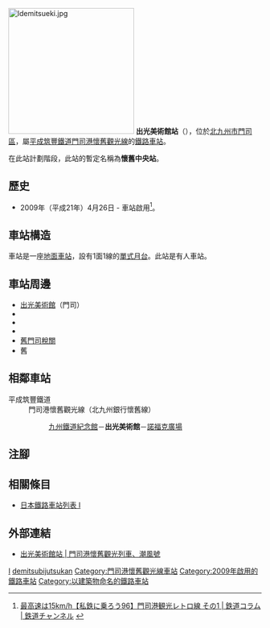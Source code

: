 {{NoteTA
|T=zh-hans:出光美術館站;zh-hk:出光美術館站;zh-tw:出光美術館車站;
|1=zh-hans:出光美術館站;zh-hk:出光美術館站;zh-tw:出光美術館車站;
}}
{{日本車站資訊
|公司色= orange 
|文字色 = #fff
|站名= 出光美術館站
|圖片= Heiseichikuho Idemitsubijutsukan Station01.jpg 
|pxl = 
|圖片說明 = 出光美術館站（2009年5月9日攝影）
|日文原名= 出光美術館
|平假名= いでみつびじゅつかん  
|羅馬拼音= Idemitsu-bijutsukan
|電報略號=  
|所屬公司= [[平成筑豐鐵道|平成筑豐鐵道]]
|所在地 = [[福岡縣|福岡縣]][[北九州市|北九州市]][[門司區|門司區]] 
|啟用年月日= 2009年（[[平成|平成]]21年）4月26日 
|車站構造 = [[地面車站|地面車站]] 
|月台配置 = 1面1線 
|廢站年月日=
|乘客人數 =  
|統計年度=  
|備註=  
|全寬備註 =  
|adjacent = {{Adjacent stations|system=平成筑豐鐵道|line=門司港懷舊觀光線|left=九州鐵道紀念館|right=諾福克廣場|note-left=0.5km|note-mid=距離[[九州鐵道紀念館站|九州鐵道紀念館]]0.5km|note-right=0.9km}}
}}
[[File:Idemitsueki.jpg|250px]]
'''出光美術館站'''（{{jpn|j=出光美術館駅|hg=いでみつびじゅつかんえき|rm=Idemitsu-bijutsukan eki|f=y}}），位於[[北九州市|北九州市]][[門司區|門司區]]，屬[[平成筑豐鐵道|平成筑豐鐵道]][[門司港懷舊觀光線|門司港懷舊觀光線]]的[[鐵路車站|鐵路車站]]。

在此站計劃階段，此站的暫定名稱為'''懷舊中央站'''。

== 歷史 ==
*2009年（平成21年）4月26日 - 車站啟用<ref>[https://tetsudo-ch.com/6181344.html 最高速は15km/h【私鉄に乗ろう96】門司港観光レトロ線 その1 | 鉄道コラム | 鉄道チャンネル] {{Wayback|url=https://tetsudo-ch.com/6181344.html |date=20191212160005 }}{{ja icon}}</ref>。

== 車站構造 ==
車站是一座[[地面車站|地面車站]]，設有1面1線的[[單式月台|單式月台]]。此站是有人車站。

== 車站周邊 ==
* [[出光美術館|出光美術館]]（門司）
* {{Translink|ja|北九州市大連友好記念館|北九州市大連友好紀念館}}
* {{Translink|ja|門司港レトロハイマート|門司港懷舊High Mark}}
* {{Translink|ja|門司電気通信レトロ館|門司電氣通信懷舊館}}
* [[北九州市舊門司稅關|舊門司稅關]]
* 舊{{Translink|ja|外浜駅|外濱站}}

== 相鄰車站 ==
; 平成筑豐鐵道
: 門司港懷舊觀光線（北九州銀行懷舊線）
::[[九州鐵道紀念館站|九州鐵道紀念館]]－'''出光美術館'''－[[諾福克廣場站|諾福克廣場]]
== 注腳 ==
{{Reflist}}
== 相關條目 ==
* [[日本鐵路車站列表_I|日本鐵路車站列表 I]]
== 外部連結 ==
*[http://www.retro-line.net/about/stations/%E5%87%BA%E5%85%89%E7%BE%8E%E8%A1%93%E9%A4%A8%E9%A7%85 出光美術館站 | 門司港懷舊觀光列車、潮風號] {{Wayback|url=http://www.retro-line.net/about/stations/%E5%87%BA%E5%85%89%E7%BE%8E%E8%A1%93%E9%A4%A8%E9%A7%85 |date=20200202214745 }}{{ja icon}}
{{門司港懷舊觀光線}}
{{DEFAULTSORT:Idemitsu-bijutsukan}}
[[Category:門司區鐵路車站|I]]
[[Category:日本鐵路車站_I|demitsubijutsukan]]
[[Category:門司港懷舊觀光線車站|Category:門司港懷舊觀光線車站]]
[[Category:2009年啟用的鐵路車站|Category:2009年啟用的鐵路車站]]
[[Category:以建築物命名的鐵路車站|Category:以建築物命名的鐵路車站]]